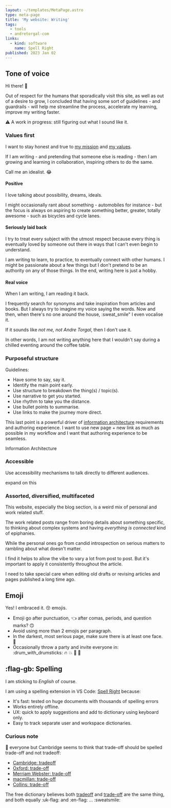 ```yaml
---
layout: ~/templates/MetaPage.astro
type: meta-page
title: 'My website: Writing'
tags:
  - tools
  - andretorgal-com
links:
  - kind: software
    name: Spell Right
published: 2023 Jan 02
---
```


## Tone of voice

Hi there! :wave:

Out of respect for the humans that sporadically visit this site, as well as out of a desire to grow, I concluded that having some sort of guidelines - and guardrails - will help me streamline the process, accelerate my learning, improve my writing faster.

:warning: A work in progress: still figuring out what I sound like it.

### Values first

I want to stay honest and true to [my mission](/about/work#mission) and [my values](/about/work#values).

If I am writing - and pretending that someone else is reading - then I am growing and learning in collaboration, inspiring others to do the same.

Call me an idealist. :joy:

#### Positive

I love talking about possibility, dreams, ideals.

I might occasionally rant about something - automobiles for instance - but the focus is always on aspiring to create something better, greater, totally awesome - such as bicycles and cycle lanes.

#### Seriously laid back

I try to treat every subject with the utmost respect because every thing is eventually loved by someone out there in ways that I can't even begin to understand.

I am writing to learn, to practice, to eventually connect with other humans. I might be passionate about a few things but I don't pretend to be an authority on any of those things. In the end, writing here is just a hobby.

#### Real voice

When I am writing, I am reading it back.

I frequently search for synonyms and take inspiration from articles and books. But I always try to imagine my voice saying the words. Now and then, when there's no one around the house, :sweat_smile" I even vocalise it.

If it sounds like _not me, not Andre Torgal_, then I don't use it.

In other words, I am not writing anything here that I wouldn't say during a chilled eventing around the coffee table.

### Purposeful structure

Guidelines:

- Have some to say, say it.
- Identify the main point early.
- Use structure to breakdown the thing(s) / topic(s).
- Use narrative to get you started.
- Use rhythm to take you the distance.
- Use bullet points to summarise.
- Use links to make the journey more direct.

This last point is a powerful driver of [information architecture](./information-architecture) requirements and authoring experience. I want to use new page + new link as much as possible in my workflow and I want that authoring experience to be seamless.

<Todo>Information Architecture</Todo>

### Accessible

Use accessibility mechanisms to talk directly to different audiences.

<Todo>expand on this</Todo>

### Assorted, diversified, multifaceted

This website, especially the blog section, is a weird mix of personal and work related stuff.

The work related posts range from boring details about something specific, to thinking about complex systems and having _everything is connected_ kind of epiphanies.

While the personal ones go from candid introspection on serious matters to rambling about what doesn't matter.

I find it helps to allow the vibe to vary a lot from post to post. But it's important to apply it consistently throughout the article.

I need to take special care when editing old drafts or revising articles and pages published a long time ago.

## Emoji

Yes! I embraced it. :kissing_closed_eyes: emojis.

- Emoji go after punctuation, :point_left: after comas, periods, and question marks? :upside_down_face:
- Avoid using more than 2 emojis per paragraph.
- In the darkest, most serious page, make sure there is at least one face. :grimacing:
- Occasionally throw a party and invite everyone in: :drum_with_drumsticks: :fire: :boom: :dragon: :japanese_goblin:

## :flag-gb: Spelling

I am sticking to _English_ of course.

I am using a spelling extension in VS Code: [Spell Right](https://marketplace.visualstudio.com/items?itemName=ban.spellright) because:

- It's fast: tested on huge documents with thousands of spelling errors
- Works entirely offline.
- UX: quick to apply suggestions and add to dictionary using keyboard only.
- Easy to track separate user and workspace dictionaries.

### Curious note

:exploding_head: everyone but Cambridge seems to think that trade-off should be spelled trade-off and not tradeoff:

- [Cambridge: tradeoff](https://dictionary.cambridge.org/dictionary/english/trade-off)
- [Oxford: trade-off](https://www.oxfordlearnersdictionaries.com/definition/english/trade-off_2?q=tradeoff)
- [Merriam Webster: trade-off](https://www.merriam-webster.com/dictionary/trade-off)
- [macmillan: trade-off](https://www.macmillandictionary.com/dictionary/british/trade-off_2)
- [Collins: trade-off](https://www.collinsdictionary.com/dictionary/english/trade-off)

The free dictionary believes both [tradeoff](https://www.thefreedictionary.com/tradeoff) and [trade-off](https://www.thefreedictionary.com/trade-off) are the same thing, and both equally :uk-flag: and :en-flag: ... :sweatsmile:
